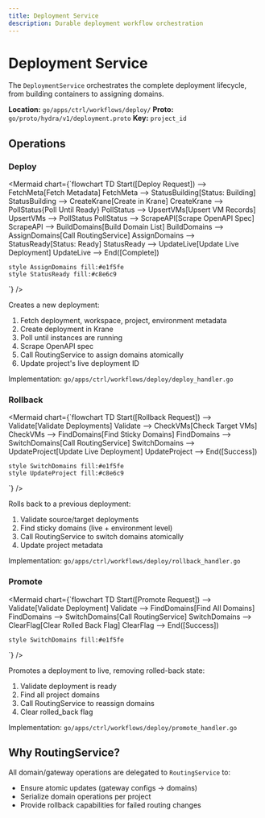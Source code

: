 ```yaml
---
title: Deployment Service
description: Durable deployment workflow orchestration
---
```


# Deployment Service

The `DeploymentService` orchestrates the complete deployment lifecycle, from building containers to assigning domains.

**Location:** `go/apps/ctrl/workflows/deploy/`
**Proto:** `go/proto/hydra/v1/deployment.proto`
**Key:** `project_id`

## Operations

### Deploy

<Mermaid chart={`flowchart TD
    Start([Deploy Request]) --> FetchMeta[Fetch Metadata]
    FetchMeta --> StatusBuilding[Status: Building]
    StatusBuilding --> CreateKrane[Create in Krane]
    CreateKrane --> PollStatus{Poll Until Ready}
    PollStatus --> UpsertVMs[Upsert VM Records]
    UpsertVMs --> PollStatus
    PollStatus --> ScrapeAPI[Scrape OpenAPI Spec]
    ScrapeAPI --> BuildDomains[Build Domain List]
    BuildDomains --> AssignDomains[Call RoutingService]
    AssignDomains --> StatusReady[Status: Ready]
    StatusReady --> UpdateLive[Update Live Deployment]
    UpdateLive --> End([Complete])

    style AssignDomains fill:#e1f5fe
    style StatusReady fill:#c8e6c9
`} />

Creates a new deployment:
1. Fetch deployment, workspace, project, environment metadata
2. Create deployment in Krane
3. Poll until instances are running
4. Scrape OpenAPI spec
5. Call RoutingService to assign domains atomically
6. Update project's live deployment ID

Implementation: `go/apps/ctrl/workflows/deploy/deploy_handler.go`

### Rollback

<Mermaid chart={`flowchart TD
    Start([Rollback Request]) --> Validate[Validate Deployments]
    Validate --> CheckVMs[Check Target VMs]
    CheckVMs --> FindDomains[Find Sticky Domains]
    FindDomains --> SwitchDomains[Call RoutingService]
    SwitchDomains --> UpdateProject[Update Live Deployment]
    UpdateProject --> End([Success])

    style SwitchDomains fill:#e1f5fe
    style UpdateProject fill:#c8e6c9
`} />

Rolls back to a previous deployment:
1. Validate source/target deployments
2. Find sticky domains (live + environment level)
3. Call RoutingService to switch domains atomically
4. Update project metadata

Implementation: `go/apps/ctrl/workflows/deploy/rollback_handler.go`

### Promote

<Mermaid chart={`flowchart TD
    Start([Promote Request]) --> Validate[Validate Deployment]
    Validate --> FindDomains[Find All Domains]
    FindDomains --> SwitchDomains[Call RoutingService]
    SwitchDomains --> ClearFlag[Clear Rolled Back Flag]
    ClearFlag --> End([Success])

    style SwitchDomains fill:#e1f5fe
`} />

Promotes a deployment to live, removing rolled-back state:
1. Validate deployment is ready
2. Find all project domains
3. Call RoutingService to reassign domains
4. Clear rolled_back flag

Implementation: `go/apps/ctrl/workflows/deploy/promote_handler.go`

## Why RoutingService?

All domain/gateway operations are delegated to `RoutingService` to:
- Ensure atomic updates (gateway configs → domains)
- Serialize domain operations per project
- Provide rollback capabilities for failed routing changes
